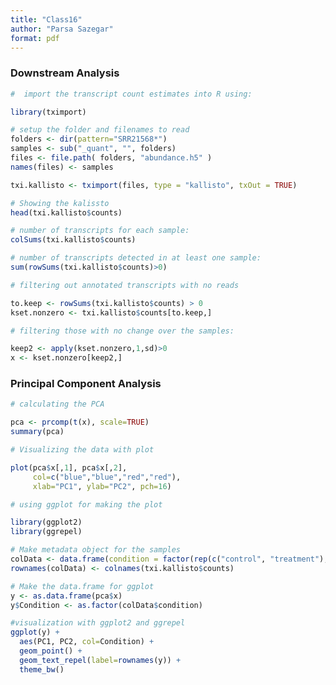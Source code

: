 ```yaml
---
title: "Class16"
author: "Parsa Sazegar"
format: pdf
---
```


### Downstream Analysis

```r
#  import the transcript count estimates into R using:

library(tximport)

# setup the folder and filenames to read
folders <- dir(pattern="SRR21568*")
samples <- sub("_quant", "", folders)
files <- file.path( folders, "abundance.h5" )
names(files) <- samples

txi.kallisto <- tximport(files, type = "kallisto", txOut = TRUE)
```

```r
# Showing the kalissto
head(txi.kallisto$counts)
```

```r
# number of transcripts for each sample:
colSums(txi.kallisto$counts)
```

```r
# number of transcripts detected in at least one sample:
sum(rowSums(txi.kallisto$counts)>0)
```

```r
# filtering out annotated transcripts with no reads

to.keep <- rowSums(txi.kallisto$counts) > 0
kset.nonzero <- txi.kallisto$counts[to.keep,]
```

```r
# filtering those with no change over the samples:

keep2 <- apply(kset.nonzero,1,sd)>0
x <- kset.nonzero[keep2,]

```

### **Principal Component Analysis**

```r
# calculating the PCA

pca <- prcomp(t(x), scale=TRUE)
summary(pca)
```

```r
# Visualizing the data with plot 

plot(pca$x[,1], pca$x[,2],
     col=c("blue","blue","red","red"),
     xlab="PC1", ylab="PC2", pch=16)
```

```r
# using ggplot for making the plot 

library(ggplot2)
library(ggrepel)

# Make metadata object for the samples
colData <- data.frame(condition = factor(rep(c("control", "treatment"), each = 2)))
rownames(colData) <- colnames(txi.kallisto$counts)

# Make the data.frame for ggplot 
y <- as.data.frame(pca$x)
y$Condition <- as.factor(colData$condition)

#visualization with ggplot2 and ggrepel
ggplot(y) +
  aes(PC1, PC2, col=Condition) +
  geom_point() +
  geom_text_repel(label=rownames(y)) +
  theme_bw()
```
